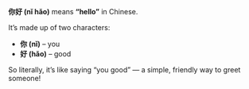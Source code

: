 **你好 (nǐ hǎo)** means **“hello”** in Chinese.

It’s made up of two characters:

- **你 (nǐ)** – you
- **好 (hǎo)** – good

So literally, it’s like saying “you good” — a simple, friendly way to greet someone!
